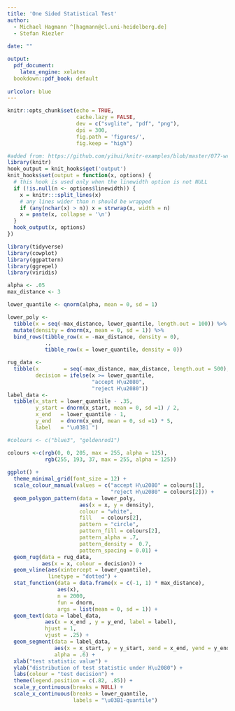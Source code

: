 ```yaml
---
title: 'One Sided Statistical Test'
author: 
  - Michael Hagmann ^[hagmann@cl.uni-heidelberg.de]
  - Stefan Riezler
  
date: ""

output:
  pdf_document:
    latex_engine: xelatex
  bookdown::pdf_book: default
    
urlcolor: blue
---
```


```r
knitr::opts_chunk$set(echo = TRUE, 
                      cache.lazy = FALSE,
                      dev = c("svglite", "pdf", "png"),
                      dpi = 300,
                      fig.path = 'figures/',
                      fig.keep = "high")

#added from: https://github.com/yihui/knitr-examples/blob/master/077-wrap-output.Rmd
library(knitr)
hook_output = knit_hooks$get('output')
knit_hooks$set(output = function(x, options) {
  # this hook is used only when the linewidth option is not NULL
  if (!is.null(n <- options$linewidth)) {
    x = knitr:::split_lines(x)
    # any lines wider than n should be wrapped
    if (any(nchar(x) > n)) x = strwrap(x, width = n)
    x = paste(x, collapse = '\n')
  }
  hook_output(x, options)
})

```

```r
library(tidyverse)
library(cowplot)
library(ggpattern)
library(ggrepel)
library(viridis)
```

```r
alpha <- .05
max_distance <- 3

lower_quantile <- qnorm(alpha, mean = 0, sd = 1)

lower_poly <- 
  tibble(x = seq(-max_distance, lower_quantile, length.out = 100)) %>%
  mutate(density = dnorm(x, mean = 0, sd = 1)) %>%
  bind_rows(tibble_row(x = -max_distance, density = 0), 
            ., 
            tibble_row(x = lower_quantile, density = 0))

rug_data <- 
  tibble(x        = seq(-max_distance, max_distance, length.out = 500),
         decision = ifelse(x >= lower_quantile,
                           "accept H\u2080",
                           "reject H\u2080"))
label_data <-
  tibble(x_start = lower_quantile - .35,
         y_start = dnorm(x_start, mean = 0, sd =1) / 2,
         x_end   = lower_quantile - 1,
         y_end   = dnorm(x_end, mean = 0, sd =1) * 5,
         label   = "\u03B1 ")
```

```r

#colours <- c("blue3", "goldenrod1")

colours <-c(rgb(0, 0, 205, max = 255, alpha = 125),
            rgb(255, 193, 37, max = 255, alpha = 125))
  
ggplot() +
  theme_minimal_grid(font_size = 12) +
  scale_colour_manual(values = c("accept H\u2080" = colours[1],
                                 "reject H\u2080" = colours[2])) +
  geom_polygon_pattern(data = lower_poly,
                       aes(x = x, y = density),
                       colour = "white",
                       fill   = colours[2],
                       pattern = "circle",
                       pattern_fill = colours[2],
                       pattern_alpha = .7,
                       pattern_density =  0.7,
                       pattern_spacing = 0.01) +
  geom_rug(data = rug_data,
           aes(x = x, colour = decision)) +
  geom_vline(aes(xintercept = lower_quantile), 
             linetype = "dotted") +
  stat_function(data = data.frame(x = c(-1, 1) * max_distance), 
                aes(x),
                n = 2000,
                fun = dnorm, 
                args = list(mean = 0, sd = 1)) + 
  geom_text(data = label_data,
            aes(x = x_end , y = y_end, label = label),
            hjust = 1,
            vjust = .25) +
  geom_segment(data = label_data,
               aes(x = x_start, y = y_start, xend = x_end, yend = y_end),
               alpha = .6) +
  xlab("test statistic value") +
  ylab("distribution of test statistic under H\u2080") +
  labs(colour = "test decision") +
  theme(legend.position = c(.82, .85)) +
  scale_y_continuous(breaks = NULL) +
  scale_x_continuous(breaks = lower_quantile,
                     labels = "\u03B1-quantile")
```